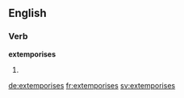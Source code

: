 ==English==

===Verb===
'''extemporises'''

# {{en-third-person singular of|extemporise}}

[[de:extemporises]]
[[fr:extemporises]]
[[sv:extemporises]]